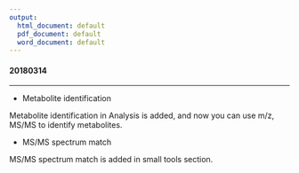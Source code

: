 ```yaml
---
output:
  html_document: default
  pdf_document: default
  word_document: default
---
```


#### **20180314**

***

* Metabolite identification

Metabolite identification in Analysis is added, and now you can use m/z, MS/MS to identify metabolites.

* MS/MS spectrum match

MS/MS spectrum match is added in small tools section.

